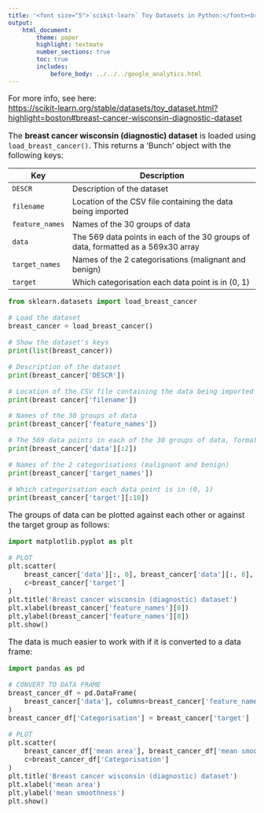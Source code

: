 ```yaml
---
title: '<font size="5">`scikit-learn` Toy Datasets in Python:</font><br>Breast cancer wisconsin (diagnostic) dataset'
output:
    html_document:
        theme: paper
        highlight: textmate
        number_sections: true
        toc: true
        includes:
            before_body: ../../../google_analytics.html
---
```


<font size="3">

For more info, see here:  
[https://scikit-learn.org/stable/datasets/toy_dataset.html?highlight=boston#breast-cancer-wisconsin-diagnostic-dataset](https://scikit-learn.org/stable/datasets/toy_dataset.html?highlight=boston#breast-cancer-wisconsin-diagnostic-dataset){target="_blank"}

The **breast cancer wisconsin (diagnostic) dataset** is loaded using `load_breast_cancer()`. This returns a 'Bunch' object with the following keys:

| Key | Description |
|-----|-------------------------------------------------------------|
| `DESCR` | Description of the dataset |
| `filename` | Location of the CSV file containing the data being imported |
| `feature_names` | Names of the 30 groups of data |
| `data` | The 569 data points in each of the 30 groups of data, formatted as a 569x30 array |
| `target_names` | Names of the 2 categorisations (malignant and benign) |
| `target` | Which categorisation each data point is in (0, 1) |

```python
from sklearn.datasets import load_breast_cancer

# Load the dataset
breast_cancer = load_breast_cancer()

# Show the dataset's keys
print(list(breast_cancer))
```

```python
# Description of the dataset
print(breast_cancer['DESCR'])
```

```python
# Location of the CSV file containing the data being imported
print(breast_cancer['filename'])
```

```python
# Names of the 30 groups of data
print(breast_cancer['feature_names'])
```

```python
# The 569 data points in each of the 30 groups of data, formatted as a 569x30 array
print(breast_cancer['data'][:2])
```

```python
# Names of the 2 categorisations (malignant and benign)
print(breast_cancer['target_names'])
```

```python
# Which categorisation each data point is in (0, 1)
print(breast_cancer['target'][:10])
```

The groups of data can be plotted against each other or against the target
group as follows:

```python
import matplotlib.pyplot as plt

# PLOT
plt.scatter(
    breast_cancer['data'][:, 0], breast_cancer['data'][:, 8],
    c=breast_cancer['target']
)
plt.title('Breast cancer wisconsin (diagnostic) dataset')
plt.xlabel(breast_cancer['feature_names'][0])
plt.ylabel(breast_cancer['feature_names'][8])
plt.show()
```

The data is much easier to work with if it is converted to a data frame:

```python
import pandas as pd

# CONVERT TO DATA FRAME
breast_cancer_df = pd.DataFrame(
    breast_cancer['data'], columns=breast_cancer['feature_names']
)
breast_cancer_df['Categorisation'] = breast_cancer['target']

# PLOT
plt.scatter(
    breast_cancer_df['mean area'], breast_cancer_df['mean smoothness'],
    c=breast_cancer_df['Categorisation']
)
plt.title('Breast cancer wisconsin (diagnostic) dataset')
plt.xlabel('mean area')
plt.ylabel('mean smoothness')
plt.show()
```

</font>
